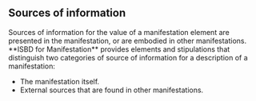 ## Sources of information

<div className="guid">
Sources of information for the value of a manifestation element are presented in the manifestation, or are embodied in other manifestations.
</div>

<div className="guid">
**ISBD for Manifestation** provides elements and stipulations that distinguish two categories of source of information for a description of a manifestation:

* <InLink href="/docs/intro/i004.html">The manifestation</InLink> itself.
* <InLink href="/docs/intro/i005.html">External sources</InLink> that are found in other manifestations.
</div>
